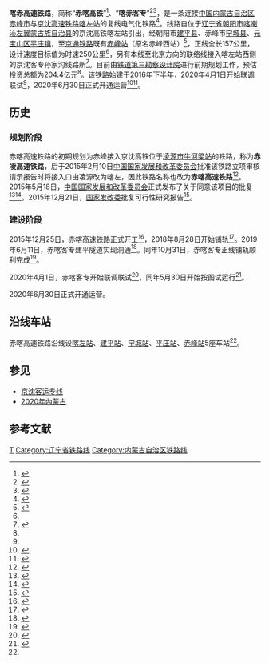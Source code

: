{{citation style|time=2019-12-02T06:08:47+00:00}}
{{Infobox rail system-route
|box_width=
|rail_name=喀赤高速铁路
|other_name=赤峰至京沈高铁喀左站铁路
|banner_color=blue
|locale={{CHN}}[[内蒙古自治区|内蒙古自治区]]、[[辽宁省|辽宁省]]
|service_type=[[客运专线|客运专线]]
|status=试运行
|begin_operation=2020年6月30日
|end_operation=
|operation_note=
|system_length=165 [[公里|公里]]
|length_in_operation=
|total_length=
|line_title=路線
|lines=
|stations=5
|route_title=列車
|main_route=
|secondary_route=
|branch_route=
|main_stations=[[赤峰站|赤峰站]]、[[喀左站|喀左站]]
|ridership=
|fleet_size=
|max_speed=250 km/h
|track_gauge={{standard gauge}}（[[标准轨|标准轨]]）
|track= 2（[[双线铁路|双线铁路]]）
|min_radius=一般路段4000m、困难路段3000m
|max_grade=20‰、困难地段30‰
|distance_between_mainlines= 4.6m
|block_signal=
|engine=[[电气化铁路|电力]]
|electrified=
|control=[[中国列车控制系统|CTCS3]]
|rollingstock=[[动车组|动车组]]
|depot=
|operator=
|franchise=
|hq=
|key_person=
|website=
|route_map={{赤喀高速铁路RDT}}
}}

'''喀赤高速铁路'''，简称“'''赤喀高铁'''”<ref name="赤峰至喀左高铁4月1日开始联调联试">{{Cite news|url=http://www.ce.cn/cysc/jtys/tielu/202004/01/t20200401_34595088.shtml|title=赤峰至喀左高铁4月1日开始联调联试|publisher=中国经济网|date=2020-04-01|accessdate=2020-04-01}}</ref>、“'''喀赤客专'''”<ref>{{cite web|url=http://district.ce.cn/newarea/roll/202003/02/t20200302_34377111.shtml|title=朝阳市政府工作报告（2020年1月7日 谢卫东）|publisher=朝阳日报|date=2020-03-02|accessdate=2020-06-29|quote=朝凌客专、喀赤客专、锦承铁路扩能改造等工程全面启动|archive-date=2020-06-30|archive-url=https://web.archive.org/web/20200630145737/http://district.ce.cn/newarea/roll/202003/02/t20200302_34377111.shtml|dead-url=no}}</ref><ref>{{cite news|url=http://jiangsu.china.com.cn/html/finance/zh/10721721_1.html|title=喀左车站派出所党支部誓保喀赤客专联调安保全胜|publisher=北国网|date=2020-04-14|accessdate=2020-06-29}}</ref>，是一条连接[[中国|中国]][[内蒙古自治区|内蒙古自治区]][[赤峰市|赤峰市]]与[[京沈客运专线|京沈高速铁路]][[喀左站|喀左站]]的复线电气化铁路<ref name="tsdig">{{cite web|url=http://www.tsdig.com/admin/Upload/file/%E6%96%B0%E5%BB%BA%E8%B5%A4%E5%B3%B0%E8%87%B3%E4%BA%AC%E6%B2%88%E9%AB%98%E9%93%81%E5%96%80%E5%B7%A6%E7%AB%99%E9%93%81%E8%B7%AF%E7%8E%AF%E5%A2%83%E5%BD%B1%E5%93%8D%E6%8A%A5%E5%91%8A%E4%B9%A6%E7%AE%80%E6%9C%AC.pdf|title=新建赤峰至京沈高铁喀左站铁路环境影响报告书简本|publisher=铁道第三勘察设计院|format=PDF|deadurl=yes|archiveurl=https://web.archive.org/web/20151228042830/http://www.tsdig.com/admin/Upload/file/%E6%96%B0%E5%BB%BA%E8%B5%A4%E5%B3%B0%E8%87%B3%E4%BA%AC%E6%B2%88%E9%AB%98%E9%93%81%E5%96%80%E5%B7%A6%E7%AB%99%E9%93%81%E8%B7%AF%E7%8E%AF%E5%A2%83%E5%BD%B1%E5%93%8D%E6%8A%A5%E5%91%8A%E4%B9%A6%E7%AE%80%E6%9C%AC.pdf|archivedate=2015-12-28|accessdate=2015-09-16}}</ref>。线路自位于[[辽宁省|辽宁省]][[朝阳市|朝阳市]][[喀喇沁左翼蒙古族自治县|喀喇沁左翼蒙古族自治县]]的京沈高铁喀左站引出，经朝阳市[[建平县|建平县]]、赤峰市[[宁城县|宁城县]]、[[元宝山区|元宝山区]][[平庄镇|平庄镇]]，至[[京通铁路|京通铁路]]既有[[赤峰站|赤峰站]]（原名赤峰西站）<ref name="yxcf">{{cite news|url=http://www.yxcf.org/xwpd/cfxw/2015-05-20/47466.html|title=国家发改委批复赤峰至京沈高铁喀左站铁路项目|publisher=印象赤峰网|access-date=2015-09-16|archive-url=https://web.archive.org/web/20150615064450/http://www.yxcf.org/xwpd/cfxw/2015-05-20/47466.html|archive-date=2015-06-15|dead-url=yes}}</ref>，正线全长157公里，设计速度目标值为时速250公里<ref name="tsdig"/>，另有本线至北京方向的联络线接入喀左站西侧的京沈客专孙家沟线路所<ref>{{cite news|url=http://www.peoplerail.com/rail/show-478-379648-1.html|title=赤峰至喀左客运专线接触网成功引入京沈高铁|publisher=[[人民铁道|人民铁道]]|date=2018-05-14|accessdate=2018-12-04|archive-date=2018-12-05|archive-url=https://web.archive.org/web/20181205003448/http://www.peoplerail.com/rail/show-478-379648-1.html|dead-url=no}}</ref>。目前由[[铁道第三勘察设计院|铁道第三勘察设计院]]进行前期规划工作，预估投资总额为204.4亿元<ref name="yxcf"/>。该铁路始建于2016年下半年，2020年4月1日开始联调联试<ref name="赤峰至喀左高铁4月1日开始联调联试"/>，2020年6月30日正式开通运营<ref>{{cite news|url=https://www.thepaper.cn/newsDetail_forward_8049789|title=赤峰高铁30日正式通车！|work=赤峰网信|date=2020-06-30|accessdate=2020-06-30|archive-date=2020-07-02|archive-url=https://web.archive.org/web/20200702101800/https://www.thepaper.cn/newsDetail_forward_8049789|dead-url=no}}</ref><ref>{{cite news|url=https://m.gmw.cn/2020-06/30/content_1301326469.htm|title=辽宁 喀赤高铁今天正式开通运营|work=[[辽沈晚报|辽沈晚报]]|date=2020-06-30|accessdate=2020-06-30|quote=30日上午，该条线路的首班高铁G8382次列车，即将从赤峰站出发|archive-date=2020-09-13|archive-url=https://web.archive.org/web/20200913064051/https://m.gmw.cn/2020-06/30/content_1301326469.htm|dead-url=no}}</ref>。

== 历史 ==
=== 规划阶段 ===
赤喀高速铁路的初期规划为赤峰接入京沈高铁位于[[凌源市|凌源市]][[牛河梁站|牛河梁站]]的铁路，称为'''赤凌高速铁路'''，后于2015年2月10日[[中华人民共和国国家发展和改革委员会|中国国家发展和改革委员会]]批准该铁路立项审核请示报告时将接入口由凌源改为喀左，因此铁路名称也改为'''赤喀高速铁路'''<ref>{{cite news|url=http://news.chifeng.fang.com/2015-03-04/14997743.htm|title=赤峰高铁最新消息 发改委通过立项|publisher=赤峰广播电视台|accessdate=2015-09-16|archive-date=2016-09-21|archive-url=https://web.archive.org/web/20160921033254/http://news.chifeng.fang.com/2015-03-04/14997743.htm|dead-url=no}}</ref>。2015年5月18日，[[中华人民共和国国家发展和改革委员会|中国国家发展和改革委员会]]正式发布了关于同意该项目的批复<ref name="nmgcb">{{cite news|url=http://www.nmgcb.com.cn/news/toutiao/2015/0518/86035.html|title=国家发改委批复赤峰通辽新建高铁连入京沈高铁|publisher=内蒙古晨网|accessdate=2015-09-16|archive-date=2017-04-20|archive-url=https://web.archive.org/web/20170420154002/http://www.nmgcb.com.cn/news/toutiao/2015/0518/86035.html|dead-url=no}}</ref><ref>{{Cite web|url=http://www.ndrc.gov.cn/zcfb/zcfbtz/201505/t20150518_692141.html|title=关于新建赤峰至京沈高铁喀左站铁路项目建议书的批复(发改基础[2015]281号)|accessdate=2016-07-19|work=www.ndrc.gov.cn|archive-date=2017-03-05|archive-url=https://web.archive.org/web/20170305002000/http://www.ndrc.gov.cn/zcfb/zcfbtz/201505/t20150518_692141.html|dead-url=yes}}</ref>。2015年12月21日，[[中华人民共和国国家发展和改革委员会|国家发改委]]批复可行性研究报告<ref>{{cite news|url=http://www.sdpc.gov.cn/zcfb/zcfbtz/201601/t20160106_770696.html|title=国家发展改革委关于新建赤峰至京沈高铁喀左站铁路可行性研究报告的批复|publisher=中华人民共和国国家发展和改革委员会|access-date=2016-01-06|archive-url=https://web.archive.org/web/20160919035605/http://www.sdpc.gov.cn/zcfb/zcfbtz/201601/t20160106_770696.html|archive-date=2016-09-19|dead-url=yes}}</ref>。

=== 建设阶段 ===
2015年12月25日，赤喀高速铁路正式开工<ref>{{cite news|url=http://www.chifeng.gov.cn/contents/4/109420.html|title=赤峰至喀左高铁工程建设正式启动|publisher=赤峰市人民政府|date=2015-12-28|accessdate=2020-05-31}}</ref>，2018年8月28日开始铺轨<ref>{{cite news|url=http://www.crfeb.com.cn/1j/_37/1827472/index.html|title=中铁一局新运公司参建的赤喀客专轨道工程顺利开铺|publisher=[[中铁一局|中铁一局]]|date=2018-08-29|accessdate=2020-05-31}}{{Dead link}}</ref>。2019年6月11日，赤喀客专建平隧道实现洞通<ref>{{cite news|url=http://www.cr19.com/art/2019/6/26/art_3825_2927452.html|title=赤喀客专第一长隧贯通|publisher=[[中铁十九局集团有限公司|中铁十九局集团有限公司]]|date=2019-06-26|accessdate=2020-05-31|archive-date=2019-12-28|archive-url=https://web.archive.org/web/20191228022030/http://www.cr19.com/art/2019/6/26/art_3825_2927452.html|dead-url=no}}</ref>。同年10月31日，赤喀客专正线铺轨顺利完成<ref>{{cite news|url=http://xy.crfeb.cn/xy/2755/21014745/index.html|title=赤喀客专正线铺轨顺利贯通|publisher=中铁一局集团新运工程有限公司|date=2019-11-01|accessdate=2020-05-31}}{{Dead link}}</ref>。

2020年4月1日，赤喀客专开始联调联试<ref>{{cite news|url=http://www.crfeb.com.cn/1j/_37/21058420/index.html|title=中国国家铁路集团有限公司副总经理、党组成员王同军添乘检查中铁一局新运公司赤喀客专线路|publisher=[[中铁一局|中铁一局]]|date=2020-05-22|accessdate=2020-05-31}}{{Dead link}}</ref>，同年5月30日开始按图试运行<ref>{{cite news|url=http://www.chinanews.com/cj/2020/05-30/9198869.shtml|title=喀（左）赤（峰）高铁5月30日开始按图试运行|publisher=[[中国新闻网|中国新闻网]]|date=2020-05-30|accessdate=2020-05-31|archive-date=2020-05-30|archive-url=https://web.archive.org/web/20200530193437/http://www.chinanews.com/cj/2020/05-30/9198869.shtml|dead-url=no}}</ref>。

2020年6月30日正式开通运营。

== 沿线车站 ==
赤喀高速铁路沿线设[[喀左站|喀左站]]、[[建平站|建平站]]、[[宁城站|宁城站]]、[[平庄站|平庄站]]、[[赤峰站|赤峰站]]5座车站<ref name="tsdig"/>。

== 参见 ==
*[[京沈客运专线|京沈客运专线]]
*[[2020年內蒙古|2020年內蒙古]]

==参考文献==
{{Reflist}}

{{赤喀高速铁路|nocat}}
{{中国高速铁路}}

[[Category:中国高速铁路线|T]]
[[Category:辽宁省铁路线|Category:辽宁省铁路线]]
[[Category:内蒙古自治区铁路线|Category:内蒙古自治区铁路线]]